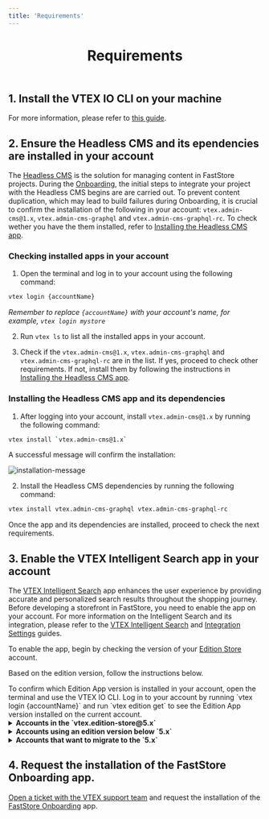 ```yaml
---
title: 'Requirements'
---
```



<header>

# Requirements

</header>

## 1. Install the VTEX IO CLI on your machine

For more information, please refer to [this guide](https://developers.vtex.com/vtex-developer-docs/docs/vtex-io-documentation-vtex-io-cli-installation-and-command-reference).

## 2. Ensure the Headless CMS and its ependencies are installed in your account

The [Headless CMS](/docs/headless-cms-overview) is the solution for managing content in FastStore projects. During the [Onboarding](/docs/getting-started/1-faststore-onboarding), 
the initial steps to integrate your project with the Headless CMS begins are are carried out.
To prevent content duplication, which may lead to build failures during Onboarding, it is crucial to confirm the installation of the following in your account: `vtex.admin-cms@1.x`,
`vtex.admin-cms-graphql` and `vtex.admin-cms-graphql-rc`. To check wether you have the them installed, refer to [Installing the Headless CMS app](/docs/getting-started-requirements#installing-the-headless-cms-app).

### Checking installed apps in your account

1. Open the terminal and log in to your account using the following command:

 ```bash copy
 vtex login {accountName}
 ```
 
*Remember to replace `{accountName}` with your account's name, for example, `vtex login mystore`*

2. Run `vtex ls` to list all the installed apps in your account.

3. Check if the `vtex.admin-cms@1.x`, `vtex.admin-cms-graphql` and `vtex.admin-cms-graphql-rc` are in the list. 
If yes, proceed to check other requirements. If not, install them by following the instructions in [Installing the Headless CMS app](/docs/getting-started-requirements#installing-the-headless-cms-app).

### Installing the Headless CMS app and its dependencies
1. After logging into your account, install `vtex.admin-cms@1.x` by running the following command:

```bash copy
vtex install `vtex.admin-cms@1.x`
```
A successful message will confirm the installation:

![installation-message](https://vtexhelp.vtexassets.com/assets/docs/src/cms-install___7144afabf5a895ba92905926808507b2.png)

2. Install the Headless CMS dependencies by running the following command:

```bash copy
vtex install vtex.admin-cms-graphql vtex.admin-cms-graphql-rc
```
Once the app and its dependencies are installed, proceed to check the next requirements.

## 3. Enable the VTEX Intelligent Search app in your account

The [VTEX Intelligent Search](https://help.vtex.com/tracks/vtex-intelligent-search) app enhances the user experience by providing accurate and personalized search results throughout the shopping journey. 
Before developing a storefront in FastStore, you need to enable the app on your account. For more information on the Intelligent Search and its integration, please refer to the [VTEX Intelligent Search](https://help.vtex.com/tracks/vtex-intelligent-search) and [Integration Settings](https://help.vtex.com/en/tracks/vtex-intelligent-search--19wrbB7nEQcmwzDPl1l4Cb/6wKQgKmu2FT6084BJT7z5V) guides.

To enable the app, begin by checking the version of your [Edition Store](https://developers.vtex.com/docs/guides/vtex-io-documentation-edition-app) account. 

Based on the edition version, follow the instructions below.

<Callout type="info" emoji="ℹ️">
  To confirm which Edition App version is installed in your account, open the terminal and use the VTEX IO CLI. Log in to your account by running `vtex login {accountName}` and run `vtex edition get` to see the Edition App version installed on the current account.
</Callout>

<details>
  <summary>
    <b>Accounts in the `vtex.edition-store@5.x`</b>
  </summary>
  <br></br>
  <p>
    If your account is using the `vtex.edition-store@5.x` major, the VTEX Intelligent Search app is already included, and you need to integrate the app via VTEX Admin. 
    <br></br>
    To integrate the VTEX Intelligent Search, go to the VTEX Admin and access **Store Settings > Intelligent Search > Integrations** and click on `START INTEGRATION`. 
  </p>
  <br></br>
</details>

<details>
  <summary>
    <b>Accounts using an edition version below `5.x`</b>
  </summary>
  <br></br>
  <p>
    1. In the VTEX IO CLI, log in to your VTEX account by running `vtex login {accountName}`. *Remember to replace the value between brackets with your account name.*

    2. If the VTEX Intelligent Search app is not installed in your account, run the following for Intelligent Search:

        ```bash copy
        vtex install vtex.search-resolver@1.x vtex.admin-search@1.x
        ```
    After successfully installing the app, integrate it by accessing the VTEX Admin, go to **Store Settings > Intelligent Search > Integrations** and click on `START INTEGRATION`. 
  </p>
  <br></br>
</details>

<details>
  <summary>
    <b>Accounts that want to migrate to the `5.x`</b>
  </summary>
   <br></br>
  <p>
    If you are using a different major version and want to migrate, please [open a ticket with VTEX Support](https://help.vtex.com/en/support) and request the installation of the Edition app `vtex.edition-store@5.x`. 
  </p>
  <br></br>
</details>

## 4. Request the installation of the FastStore Onboarding app.

[Open a ticket with the VTEX support team](https://help.vtex.com/support) and request the installation of the [FastStore Onboarding](/docs/getting-started/1-faststore-onboarding/overview) app.

